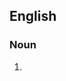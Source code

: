 ==English==

===Noun===
{{head|en|noun form|head=[[third]]-[[degree]] [[burn]]s}}

# {{plural of|third-degree burn|lang=en}}